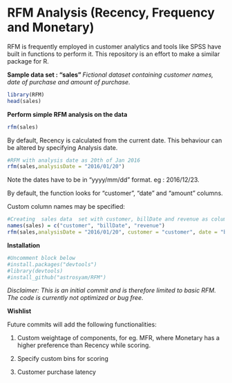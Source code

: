 # RFM Analysis (Recency, Frequency and Monetary)

RFM is frequently employed in customer analytics and tools like SPSS have built in functions to perform it. This repository is an effort to make a similar package for R.

<b> Sample data set : "sales" </b>
<i> Fictional dataset containing customer names, date of purchase and amount of purchase. </i>

```r
library(RFM)
head(sales)
```

<b> Perform simple RFM analysis on the data </b>

```r
rfm(sales)
```

By default, Recency is calculated from the current date.
This behaviour can be altered by specifying Analysis date.

```r
#RFM with analysis date as 20th of Jan 2016
rfm(sales,analysisDate = "2016/01/20")
```

Note the dates have to be in "yyyy/mm/dd" format. eg : 2016/12/23.

By default, the function looks for "customer", "date" and "amount" columns.

Custom column names may be specified:

```r
#Creating  sales data  set with customer, billDate and revenue as column names
names(sales) = c("customer", "billDate", "revenue")
rfm(sales,analysisDate = "2016/01/20", customer = "customer", date = "billDate", revenue = "revenue")
```

<b>Installation</b>

```r
#Uncomment block below
#install.packages("devtools")
#library(devtools)
#install_github("astrosyam/RFM")
```

<i>Disclaimer:
This is an initial commit and is therefore limited to basic RFM.
The code is currently not optimized or bug free.</i>

<b> Wishlist </b>

Future commits will add the following functionalities:

1. Custom weightage of components, for eg. MFR, where Monetary has a higher preference than Recency while scoring.

2. Specify custom bins for scoring

3. Customer purchase latency
